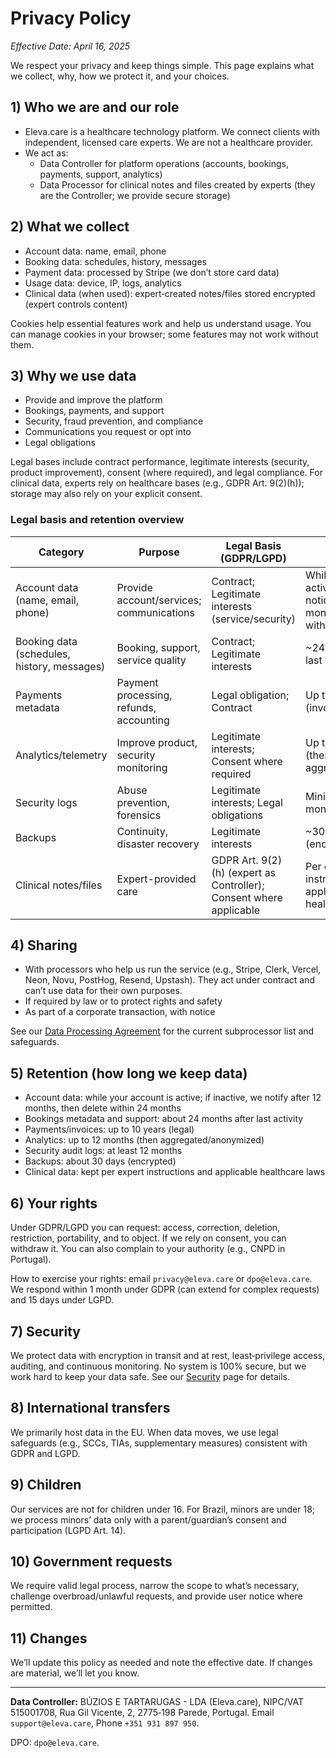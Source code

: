 # Privacy Policy

_Effective Date: April 16, 2025_

We respect your privacy and keep things simple. This page explains what we collect, why, how we protect it, and your choices.

## 1) Who we are and our role

- Eleva.care is a healthcare technology platform. We connect clients with independent, licensed care experts. We are not a healthcare provider.
- We act as:
  - Data Controller for platform operations (accounts, bookings, payments, support, analytics)
  - Data Processor for clinical notes and files created by experts (they are the Controller; we provide secure storage)

## 2) What we collect

- Account data: name, email, phone
- Booking data: schedules, history, messages
- Payment data: processed by Stripe (we don’t store card data)
- Usage data: device, IP, logs, analytics
- Clinical data (when used): expert‑created notes/files stored encrypted (expert controls content)

Cookies help essential features work and help us understand usage. You can manage cookies in your browser; some features may not work without them.

## 3) Why we use data

- Provide and improve the platform
- Bookings, payments, and support
- Security, fraud prevention, and compliance
- Communications you request or opt into
- Legal obligations

Legal bases include contract performance, legitimate interests (security, product improvement), consent (where required), and legal compliance. For clinical data, experts rely on healthcare bases (e.g., GDPR Art. 9(2)(h)); storage may also rely on your explicit consent.

### Legal basis and retention overview

| Category                                    | Purpose                                  | Legal Basis (GDPR/LGPD)                                            | Retention                                                                         |
| ------------------------------------------- | ---------------------------------------- | ------------------------------------------------------------------ | --------------------------------------------------------------------------------- |
| Account data (name, email, phone)           | Provide account/services; communications | Contract; Legitimate interests (service/security)                  | While account active; if inactive, notice at 12 months, deletion within 24 months |
| Booking data (schedules, history, messages) | Booking, support, service quality        | Contract; Legitimate interests                                     | ~24 months after last activity                                                    |
| Payments metadata                           | Payment processing, refunds, accounting  | Legal obligation; Contract                                         | Up to 10 years (invoices/financial)                                               |
| Analytics/telemetry                         | Improve product, security monitoring     | Legitimate interests; Consent where required                       | Up to 12 months (then aggregated/anon.)                                           |
| Security logs                               | Abuse prevention, forensics              | Legitimate interests; Legal obligations                            | Minimum 12 months                                                                 |
| Backups                                     | Continuity, disaster recovery            | Legitimate interests                                               | ~30 days (encrypted)                                                              |
| Clinical notes/files                        | Expert-provided care                     | GDPR Art. 9(2)(h) (expert as Controller); Consent where applicable | Per expert instructions and applicable healthcare law                             |

## 4) Sharing

- With processors who help us run the service (e.g., Stripe, Clerk, Vercel, Neon, Novu, PostHog, Resend, Upstash). They act under contract and can’t use data for their own purposes.
- If required by law or to protect rights and safety
- As part of a corporate transaction, with notice

See our [Data Processing Agreement](/trust/dpa) for the current subprocessor list and safeguards.

## 5) Retention (how long we keep data)

- Account data: while your account is active; if inactive, we notify after 12 months, then delete within 24 months
- Bookings metadata and support: about 24 months after last activity
- Payments/invoices: up to 10 years (legal)
- Analytics: up to 12 months (then aggregated/anonymized)
- Security audit logs: at least 12 months
- Backups: about 30 days (encrypted)
- Clinical data: kept per expert instructions and applicable healthcare laws

## 6) Your rights

Under GDPR/LGPD you can request: access, correction, deletion, restriction, portability, and to object. If we rely on consent, you can withdraw it. You can also complain to your authority (e.g., CNPD in Portugal).

How to exercise your rights: email `privacy@eleva.care` or `dpo@eleva.care`. We respond within 1 month under GDPR (can extend for complex requests) and 15 days under LGPD.

## 7) Security

We protect data with encryption in transit and at rest, least‑privilege access, auditing, and continuous monitoring. No system is 100% secure, but we work hard to keep your data safe. See our [Security](/trust/security) page for details.

## 8) International transfers

We primarily host data in the EU. When data moves, we use legal safeguards (e.g., SCCs, TIAs, supplementary measures) consistent with GDPR and LGPD.

## 9) Children

Our services are not for children under 16. For Brazil, minors are under 18; we process minors’ data only with a parent/guardian’s consent and participation (LGPD Art. 14).

## 10) Government requests

We require valid legal process, narrow the scope to what’s necessary, challenge overbroad/unlawful requests, and provide user notice where permitted.

## 11) Changes

We’ll update this policy as needed and note the effective date. If changes are material, we’ll let you know.

---

**Data Controller:** BÚZIOS E TARTARUGAS - LDA (Eleva.care), NIPC/VAT 515001708, Rua Gil Vicente, 2, 2775‑198 Parede, Portugal. Email `support@eleva.care`, Phone `+351 931 897 950`.

DPO: `dpo@eleva.care`.
